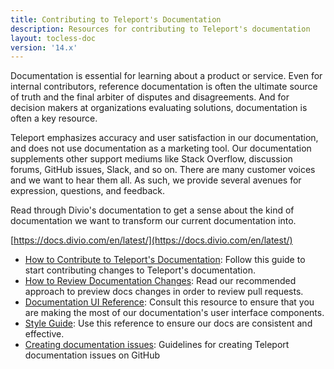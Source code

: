 ```yaml
---
title: Contributing to Teleport's Documentation
description: Resources for contributing to Teleport's documentation
layout: tocless-doc
version: '14.x'
---
```


Documentation is essential for learning about a product or service. Even for
internal contributors, reference documentation is often the ultimate source of
truth and the final arbiter of disputes and disagreements. And for decision
makers at organizations evaluating solutions, documentation is often a key
resource.

Teleport emphasizes accuracy and user satisfaction in our documentation, and
does not use documentation as a marketing tool. Our documentation supplements
other support mediums like Stack Overflow, discussion forums, GitHub issues,
Slack, and so on. There are many customer voices and we want to hear them all.
As such, we provide several avenues for expression, questions, and feedback.

<Tip>
  Read through Divio's documentation to get a sense about
  the kind of documentation we want to transform our current documentation into.

  [https://docs.divio.com/en/latest/](https://docs.divio.com/en/latest/)
</Tip>

- [How to Contribute to Teleport's
  Documentation](/docs/ver/14.x/contributing/documentation/how-to-contribute): Follow this guide to
  start contributing changes to Teleport's documentation.
- [How to Review Documentation Changes](/docs/ver/14.x/contributing/documentation/reviewing-docs):
  Read our recommended approach to preview docs changes in order to review pull
  requests.
- [Documentation UI Reference](/docs/ver/14.x/contributing/documentation/reference): Consult this
  resource to ensure that you are making the most of our documentation's user
  interface components.
- [Style Guide](/docs/ver/14.x/contributing/documentation/style-guide): Use this reference to ensure
  our docs are consistent and effective.
- [Creating documentation issues](/docs/ver/14.x/contributing/documentation/issues): Guidelines for
  creating Teleport documentation issues on GitHub
